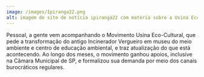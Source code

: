 ```yaml
---
image: /images/Ipiranga22.png
alt: imagem de site de notícia ipiranga22 com matéria sobre a Usina Eco Cultural
---
```

Pessoal, a gente vem acompanhando o Movimento Usina Eco-Cultural, que pede a transformação do antigo Incinerador Vergueiro em museu do meio ambiente e centro de educação ambiental, e traz atualização do que está acontecendo. Ao longo dos meses, o movimento ganhou apoios, inclusive na Câmara Municipal de SP, e formalizou sua demanda por meio dos canais burocráticos regulares.
